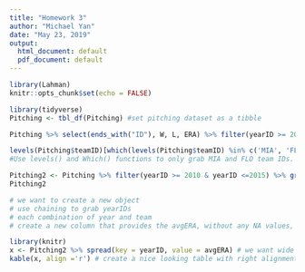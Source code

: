 ---
title: "Homework 3"  
author: "Michael Yan"  
date: "May 23, 2019"  
output:   
  html_document: default  
  pdf_document: default  
---

```{r setup, echo=FALSE, include=FALSE}
library(Lahman)
knitr::opts_chunk$set(echo = FALSE)
```

```{r pitch, echo=FALSE, message=FALSE}
library(tidyverse)
Pitching <- tbl_df(Pitching) #set pitching dataset as a tibble

Pitching %>% select(ends_with("ID"), W, L, ERA) %>% filter(yearID >= 2010 & yearID <=2015)%>%mutate(WL = (W / (W+L))) %>% arrange(desc(WL)) #use chaining to ease process of extrapolating, filtering, creating rows. 
```

```{r pitch1, echo=FALSE}
levels(Pitching$teamID)[which(levels(Pitching$teamID) %in% c('MIA', 'FLO'))] = 'MIA/FLO'
#Use levels() and Which() functions to only grab MIA and FLO team IDs. Then label them as a 'MIA/FLO' value. 
```

```{r pitch2, echo=FALSE, message=FALSE}
Pitching2 <- Pitching %>% filter(yearID >= 2010 & yearID <=2015) %>% group_by(yearID, teamID)  %>% summarise(avgERA = mean(ERA, na.rm=TRUE)) 
Pitching2

# we want to create a new object
# use chaining to grab yearIDs
# each combination of year and team
# create a new column that provides the avgERA, without any NA values, grouped by team and year. 
```

```{r wide, echo=FALSE}
library(knitr)
x <- Pitching2 %>% spread(key = yearID, value = avgERA) # we want wide columns for each year and each cell has the average ERA. 
kable(x, align ='r') # create a nice looking table with right alignment. 
```
